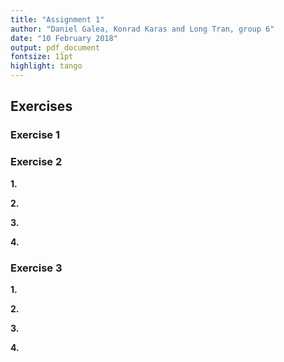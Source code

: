 ```yaml
---
title: "Assignment 1"
author: "Daniel Galea, Konrad Karas and Long Tran, group 6"
date: "10 February 2018"
output: pdf_document
fontsize: 11pt
highlight: tango
---
```


## Exercises

### Exercise 1

### Exercise 2

**1.**

**2.**

**3.**

**4.**

### Exercise 3

**1.**

**2.**

**3.**

**4.**
